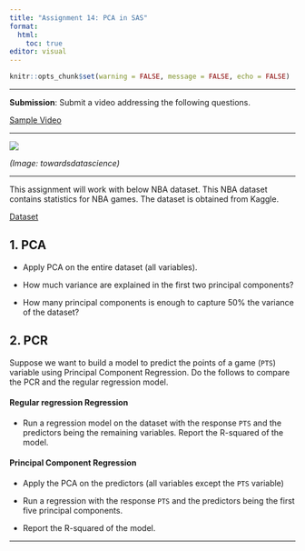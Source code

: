 ```yaml
---
title: "Assignment 14: PCA in SAS"
format: 
  html: 
    toc: true
editor: visual
---
```


```r
knitr::opts_chunk$set(warning = FALSE, message = FALSE, echo = FALSE)
```

------------------------------------------------------------------------

**Submission**: Submit a video addressing the following questions.

[Sample Video](https://bryant.hosted.panopto.com/Panopto/Pages/Viewer.aspx?id=bcd42de1-6331-4ac1-8def-b14f0158a057)

------------------------------------------------------------------------

![](17.png)

*(Image: towardsdatascience)*

------------------------------------------------------------------------

This assignment will work with below NBA dataset.  This NBA dataset contains statistics for NBA games. The dataset is obtained from Kaggle. 

[Dataset](games_details2.csv)

## 1. PCA

- Apply PCA on the entire dataset (all variables). 

- How much variance are explained in the first two principal components?  

- How many principal components is enough to capture 50% the variance of the dataset?

## 2. PCR

Suppose we want to build a model to predict the points of a game (`PTS`) variable using Principal Component Regression.  Do the follows to compare the PCR and the regular regression model.

#### Regular regression Regression 

- Run a regression model on the dataset with the response `PTS` and the predictors being the remaining variables. Report the R-squared of the model. 

#### Principal Component Regression

- Apply the PCA on the predictors (all variables except the `PTS` variable)

- Run a regression with the response `PTS` and the predictors being the first five principal components. 

- Report the R-squared of the model. 

------------------------------------------------------------------------
